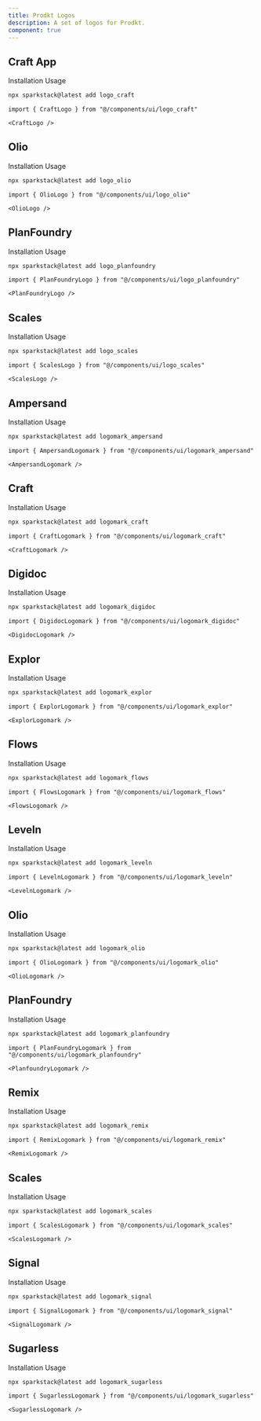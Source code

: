 ```yaml
---
title: Prodkt Logos
description: A set of logos for Prodkt.
component: true
---
```


## Craft App

<ComponentPreview name="logo_craft-demo" description="The Craft logo." />

<Tabs defaultValue="installation">

<TabsList>
  <TabsTrigger value="installation">Installation</TabsTrigger>
  <TabsTrigger value="usage">Usage</TabsTrigger>
</TabsList>

<TabsContent value="installation">

```bash
npx sparkstack@latest add logo_craft
```

</TabsContent>

<TabsContent value="usage">

```tsx
import { CraftLogo } from "@/components/ui/logo_craft"
```

```tsx
<CraftLogo />
```

</TabsContent>

</Tabs>

## Olio

<ComponentPreview name="logo_olio-demo" description="The Olio logo." />

<Tabs defaultValue="installation">

<TabsList>
  <TabsTrigger value="installation">Installation</TabsTrigger>
  <TabsTrigger value="usage">Usage</TabsTrigger>
</TabsList>

<TabsContent value="installation">

```bash
npx sparkstack@latest add logo_olio
```

</TabsContent>

<TabsContent value="usage">

```tsx
import { OlioLogo } from "@/components/ui/logo_olio"
```

```tsx
<OlioLogo />
```

</TabsContent>

</Tabs>

## PlanFoundry

<ComponentPreview
  name="logo_planfoundry-demo"
  description="The PlanFoundry logo."
/>

<Tabs defaultValue="installation">

<TabsList>
  <TabsTrigger value="installation">Installation</TabsTrigger>
  <TabsTrigger value="usage">Usage</TabsTrigger>
</TabsList>

<TabsContent value="installation">

```bash
npx sparkstack@latest add logo_planfoundry
```

</TabsContent>

<TabsContent value="usage">

```tsx
import { PlanFoundryLogo } from "@/components/ui/logo_planfoundry"
```

```tsx
<PlanFoundryLogo />
```

</TabsContent>

</Tabs>

## Scales

<ComponentPreview name="logo_scales-demo" description="The Scales logo." />

<Tabs defaultValue="installation">

<TabsList>
  <TabsTrigger value="installation">Installation</TabsTrigger>
  <TabsTrigger value="usage">Usage</TabsTrigger>
</TabsList>

<TabsContent value="installation">

```bash
npx sparkstack@latest add logo_scales
```

</TabsContent>

<TabsContent value="usage">

```tsx
import { ScalesLogo } from "@/components/ui/logo_scales"
```

```tsx
<ScalesLogo />
```

</TabsContent>

</Tabs>

## Ampersand

<ComponentPreview
  name="logomark_ampersand-demo"
  description="The Ampersand logomark."
/>

<Tabs defaultValue="installation">

<TabsList>
  <TabsTrigger value="installation">Installation</TabsTrigger>
  <TabsTrigger value="usage">Usage</TabsTrigger>
</TabsList>

<TabsContent value="installation">

```bash
npx sparkstack@latest add logomark_ampersand
```

</TabsContent>

<TabsContent value="usage">

```tsx
import { AmpersandLogomark } from "@/components/ui/logomark_ampersand"
```

```tsx
<AmpersandLogomark />
```

</TabsContent>

</Tabs>

## Craft

<ComponentPreview
  name="logomark_craft-demo"
  description="The Craft logomark."
/>

<Tabs defaultValue="installation">

<TabsList>
  <TabsTrigger value="installation">Installation</TabsTrigger>
  <TabsTrigger value="usage">Usage</TabsTrigger>
</TabsList>

<TabsContent value="installation">

```bash
npx sparkstack@latest add logomark_craft
```

</TabsContent>

<TabsContent value="usage">

```tsx
import { CraftLogomark } from "@/components/ui/logomark_craft"
```

```tsx
<CraftLogomark />
```

</TabsContent>

</Tabs>

## Digidoc

<ComponentPreview
  name="logomark_digidoc-demo"
  description="The Digidoc logomark."
/>

<Tabs defaultValue="installation">

<TabsList>
  <TabsTrigger value="installation">Installation</TabsTrigger>
  <TabsTrigger value="usage">Usage</TabsTrigger>
</TabsList>

<TabsContent value="installation">

```bash
npx sparkstack@latest add logomark_digidoc
```

</TabsContent>

<TabsContent value="usage">

```tsx
import { DigidocLogomark } from "@/components/ui/logomark_digidoc"
```

```tsx
<DigidocLogomark />
```

</TabsContent>

</Tabs>

## Explor

<ComponentPreview
  name="logomark_explor-demo"
  description="The Explor logomark."
/>

<Tabs defaultValue="installation">

<TabsList>
  <TabsTrigger value="installation">Installation</TabsTrigger>
  <TabsTrigger value="usage">Usage</TabsTrigger>
</TabsList>

<TabsContent value="installation">

```bash
npx sparkstack@latest add logomark_explor
```

</TabsContent>

<TabsContent value="usage">

```tsx
import { ExplorLogomark } from "@/components/ui/logomark_explor"
```

```tsx
<ExplorLogomark />
```

</TabsContent>

</Tabs>

## Flows

<ComponentPreview
  name="logomark_flows-demo"
  description="The Flows logomark."
/>

<Tabs defaultValue="installation">

<TabsList>
  <TabsTrigger value="installation">Installation</TabsTrigger>
  <TabsTrigger value="usage">Usage</TabsTrigger>
</TabsList>

<TabsContent value="installation">

```bash
npx sparkstack@latest add logomark_flows
```

</TabsContent>

<TabsContent value="usage">

```tsx
import { FlowsLogomark } from "@/components/ui/logomark_flows"
```

```tsx
<FlowsLogomark />
```

</TabsContent>

</Tabs>

## Leveln

<ComponentPreview
  name="logomark_leveln-demo"
  description="The Leveln logomark."
/>

<Tabs defaultValue="installation">

<TabsList>
  <TabsTrigger value="installation">Installation</TabsTrigger>
  <TabsTrigger value="usage">Usage</TabsTrigger>
</TabsList>

<TabsContent value="installation">

```bash
npx sparkstack@latest add logomark_leveln
```

</TabsContent>

<TabsContent value="usage">

```tsx
import { LevelnLogomark } from "@/components/ui/logomark_leveln"
```

```tsx
<LevelnLogomark />
```

</TabsContent>

</Tabs>

## Olio

<ComponentPreview name="logomark_olio-demo" description="The Olio logomark." />

<Tabs defaultValue="installation">

<TabsList>
  <TabsTrigger value="installation">Installation</TabsTrigger>
  <TabsTrigger value="usage">Usage</TabsTrigger>
</TabsList>

<TabsContent value="installation">

```bash
npx sparkstack@latest add logomark_olio
```

</TabsContent>

<TabsContent value="usage">

```tsx
import { OlioLogomark } from "@/components/ui/logomark_olio"
```

```tsx
<OlioLogomark />
```

</TabsContent>

</Tabs>

## PlanFoundry

<ComponentPreview
  name="logomark_planfoundry-demo"
  description="The Planfoundry logomark."
/>

<Tabs defaultValue="installation">

<TabsList>
  <TabsTrigger value="installation">Installation</TabsTrigger>
  <TabsTrigger value="usage">Usage</TabsTrigger>
</TabsList>

<TabsContent value="installation">

```bash
npx sparkstack@latest add logomark_planfoundry
```

</TabsContent>

<TabsContent value="usage">

```tsx
import { PlanFoundryLogomark } from "@/components/ui/logomark_planfoundry"
```

```tsx
<PlanfoundryLogomark />
```

</TabsContent>

</Tabs>

## Remix

<ComponentPreview
  name="logomark_remix-demo"
  description="The Remix logomark."
/>

<Tabs defaultValue="installation">

<TabsList>
  <TabsTrigger value="installation">Installation</TabsTrigger>
  <TabsTrigger value="usage">Usage</TabsTrigger>
</TabsList>

<TabsContent value="installation">

```bash
npx sparkstack@latest add logomark_remix
```

</TabsContent>

<TabsContent value="usage">

```tsx
import { RemixLogomark } from "@/components/ui/logomark_remix"
```

```tsx
<RemixLogomark />
```

</TabsContent>

</Tabs>

## Scales

<ComponentPreview
  name="logomark_scales-demo"
  description="The Scales logomark."
/>

<Tabs defaultValue="installation">

<TabsList>
  <TabsTrigger value="installation">Installation</TabsTrigger>
  <TabsTrigger value="usage">Usage</TabsTrigger>
</TabsList>

<TabsContent value="installation">

```bash
npx sparkstack@latest add logomark_scales
```

</TabsContent>

<TabsContent value="usage">

```tsx
import { ScalesLogomark } from "@/components/ui/logomark_scales"
```

```tsx
<ScalesLogomark />
```

</TabsContent>

</Tabs>

## Signal

<ComponentPreview
  name="logomark_signal-demo"
  description="The Signal logomark."
/>

<Tabs defaultValue="installation">

<TabsList>
  <TabsTrigger value="installation">Installation</TabsTrigger>
  <TabsTrigger value="usage">Usage</TabsTrigger>
</TabsList>

<TabsContent value="installation">

```bash
npx sparkstack@latest add logomark_signal
```

</TabsContent>

<TabsContent value="usage">

```tsx
import { SignalLogomark } from "@/components/ui/logomark_signal"
```

```tsx
<SignalLogomark />
```

</TabsContent>

</Tabs>

## Sugarless

<ComponentPreview
  name="logomark_sugarless-demo"
  description="The Sugarless logomark."
/>

<Tabs defaultValue="installation">

<TabsList>
  <TabsTrigger value="installation">Installation</TabsTrigger>
  <TabsTrigger value="usage">Usage</TabsTrigger>
</TabsList>

<TabsContent value="installation">

```bash
npx sparkstack@latest add logomark_sugarless
```

</TabsContent>

<TabsContent value="usage">

```tsx
import { SugarlessLogomark } from "@/components/ui/logomark_sugarless"
```

```tsx
<SugarlessLogomark />
```

</TabsContent>

</Tabs>
